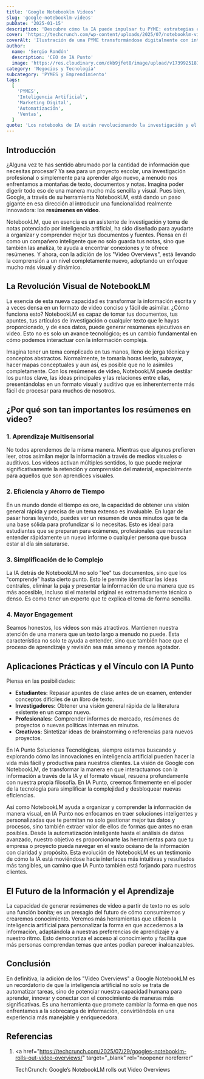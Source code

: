 ```yaml
---
title: 'Google Notebooklm Videos'
slug: 'google-notebooklm-videos'
pubDate: '2025-01-15'
description: 'Descubre cómo la IA puede impulsar tu PYME: estrategias concretas de marketing, automatización y datos para aumentar ventas.'
cover: 'https://techcrunch.com/wp-content/uploads/2025/07/notebooklm-video-overviews.png?w=1024'
coverAlt: 'Ilustración de una PYME transformándose digitalmente con inteligencia artificial.'
author:
  name: 'Sergio Rondón'
  description: 'CEO de IA Punto'
  image: 'https://res.cloudinary.com/dkb9jfet8/image/upload/v1739925181/sergio_gdcaeh.png'
category: 'Negocios y Tecnología'
subcategory: 'PYMES y Emprendimiento'
tags:
  [
    'PYMES',
    'Inteligencia Artificial',
    'Marketing Digital',
    'Automatización',
    'Ventas',
  ]
quote: 'Los notebooks de IA están revolucionando la investigación y el análisis. — Sergio Rondón'
---
```

<h2 id="introduccion">Introducción</h2>

¿Alguna vez te has sentido abrumado por la cantidad de información que necesitas procesar? Ya sea para un proyecto escolar, una investigación profesional o simplemente para aprender algo nuevo, a menudo nos enfrentamos a montañas de texto, documentos y notas. Imagina poder digerir todo eso de una manera mucho más sencilla y visual. Pues bien, Google, a través de su herramienta NotebookLM, está dando un paso gigante en esa dirección al introducir una funcionalidad realmente innovadora: los **resúmenes en video**.

NotebookLM, que en esencia es un asistente de investigación y toma de notas potenciado por inteligencia artificial, ha sido diseñado para ayudarte a organizar y comprender mejor tus documentos y fuentes. Piensa en él como un compañero inteligente que no solo guarda tus notas, sino que también las analiza, te ayuda a encontrar conexiones y te ofrece resúmenes. Y ahora, con la adición de los "Video Overviews", está llevando la comprensión a un nivel completamente nuevo, adoptando un enfoque mucho más visual y dinámico.

<h2 id="la-revolucion-visual-de-notebooklm">
  La Revolución Visual de NotebookLM
</h2>

La esencia de esta nueva capacidad es transformar la información escrita y a veces densa en un formato de video conciso y fácil de asimilar. ¿Cómo funciona esto? NotebookLM es capaz de tomar tus documentos, tus apuntes, tus artículos de investigación o cualquier texto que le hayas proporcionado, y de esos datos, puede generar resúmenes ejecutivos en video. Esto no es solo un avance tecnológico; es un cambio fundamental en cómo podemos interactuar con la información compleja.

Imagina tener un tema complicado en tus manos, lleno de jerga técnica y conceptos abstractos. Normalmente, te tomaría horas leerlo, subrayar, hacer mapas conceptuales y aun así, es posible que no lo asimiles completamente. Con los resúmenes de video, NotebookLM puede destilar los puntos clave, las ideas principales y las relaciones entre ellas, presentándolas en un formato visual y auditivo que es inherentemente más fácil de procesar para muchos de nosotros.

<h2 id="por-que-son-tan-importantes-los-resumenes-en-video">
  ¿Por qué son tan importantes los resúmenes en video?
</h2>

<h3 id="aprendizaje-multisensorial">1. Aprendizaje Multisensorial</h3>

No todos aprendemos de la misma manera. Mientras que algunos prefieren leer, otros asimilan mejor la información a través de medios visuales o auditivos. Los videos activan múltiples sentidos, lo que puede mejorar significativamente la retención y comprensión del material, especialmente para aquellos que son aprendices visuales.

<h3 id="eficiencia-y-ahorro-de-tiempo">2. Eficiencia y Ahorro de Tiempo</h3>

En un mundo donde el tiempo es oro, la capacidad de obtener una visión general rápida y precisa de un tema extenso es invaluable. En lugar de pasar horas leyendo, puedes ver un resumen de unos minutos que te da una base sólida para profundizar si lo necesitas. Esto es ideal para estudiantes que se preparan para exámenes, profesionales que necesitan entender rápidamente un nuevo informe o cualquier persona que busca estar al día sin saturarse.

<h3 id="simplificacion-de-lo-complejo">3. Simplificación de lo Complejo</h3>

La IA detrás de NotebookLM no solo "lee" tus documentos, sino que los "comprende" hasta cierto punto. Esto le permite identificar las ideas centrales, eliminar la paja y presentar la información de una manera que es más accesible, incluso si el material original es extremadamente técnico o denso. Es como tener un experto que te explica el tema de forma sencilla.

<h3 id="mayor-engagement">4. Mayor Engagement</h3>

Seamos honestos, los videos son más atractivos. Mantienen nuestra atención de una manera que un texto largo a menudo no puede. Esta característica no solo te ayuda a entender, sino que también hace que el proceso de aprendizaje y revisión sea más ameno y menos agotador.

<h2 id="aplicaciones-practicas-y-el-vinculo-con-ia-punto">
  Aplicaciones Prácticas y el Vínculo con IA Punto
</h2>

Piensa en las posibilidades:

- **Estudiantes:** Repasar apuntes de clase antes de un examen, entender conceptos difíciles de un libro de texto.
- **Investigadores:** Obtener una visión general rápida de la literatura existente en un campo nuevo.
- **Profesionales:** Comprender informes de mercado, resúmenes de proyectos o nuevas políticas internas en minutos.
- **Creativos:** Sintetizar ideas de brainstorming o referencias para nuevos proyectos.

En IA Punto Soluciones Tecnológicas, siempre estamos buscando y explorando cómo las innovaciones en inteligencia artificial pueden hacer la vida más fácil y productiva para nuestros clientes. La visión de Google con NotebookLM, de transformar la manera en que interactuamos con la información a través de la IA y el formato visual, resuena profundamente con nuestra propia filosofía. En IA Punto, creemos firmemente en el poder de la tecnología para simplificar la complejidad y desbloquear nuevas eficiencias.

Así como NotebookLM ayuda a organizar y comprender la información de manera visual, en IA Punto nos enfocamos en traer soluciones inteligentes y personalizadas que te permitan no solo gestionar mejor tus datos y procesos, sino también extraer valor de ellos de formas que antes no eran posibles. Desde la automatización inteligente hasta el análisis de datos avanzado, nuestro objetivo es proporcionarte las herramientas para que tu empresa o proyecto pueda navegar en el vasto océano de la información con claridad y propósito. Esta evolución de NotebookLM es un testimonio de cómo la IA está moviéndose hacia interfaces más intuitivas y resultados más tangibles, un camino que IA Punto también está forjando para nuestros clientes.

<h2 id="el-futuro-de-la-informacion-y-el-aprendizaje">
  El Futuro de la Información y el Aprendizaje
</h2>

La capacidad de generar resúmenes de video a partir de texto no es solo una función bonita; es un presagio del futuro de cómo consumiremos y crearemos conocimiento. Veremos más herramientas que utilicen la inteligencia artificial para personalizar la forma en que accedemos a la información, adaptándola a nuestras preferencias de aprendizaje y a nuestro ritmo. Esto democratiza el acceso al conocimiento y facilita que más personas comprendan temas que antes podían parecer inalcanzables.

<h2 id="conclusion">Conclusión</h2>

En definitiva, la adición de los "Video Overviews" a Google NotebookLM es un recordatorio de que la inteligencia artificial no solo se trata de automatizar tareas, sino de potenciar nuestra capacidad humana para aprender, innovar y conectar con el conocimiento de maneras más significativas. Es una herramienta que promete cambiar la forma en que nos enfrentamos a la sobrecarga de información, convirtiéndola en una experiencia más manejable y enriquecedora.

<h2 id="referencias">Referencias</h2>

1.  <a
      href="https://techcrunch.com/2025/07/29/googles-notebooklm-rolls-out-video-overviews/"
      target="_blank"
      rel="noopener noreferrer"
    >
      TechCrunch: Google’s NotebookLM rolls out Video Overviews
    </a>
